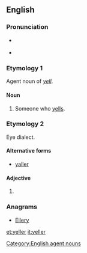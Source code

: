 ==English==

===Pronunciation===
* {{a|UK}} {{IPA|/ˈjɛlə/}}
* {{a|US}} {{IPA|/ˈjɛlɚ/}}

===Etymology 1===
Agent noun of ''[[yell]]''.

====Noun====
{{en-noun}}

# Someone who [[yells]].

===Etymology 2===
Eye dialect.

====Alternative forms====
* [[yaller]]

====Adjective====
{{en-adj}}

# {{eye dialect of|yellow}}

===Anagrams===
* [[Ellery#English|Ellery]]

[[Category:English agent nouns]]

[[et:yeller]]
[[it:yeller]]